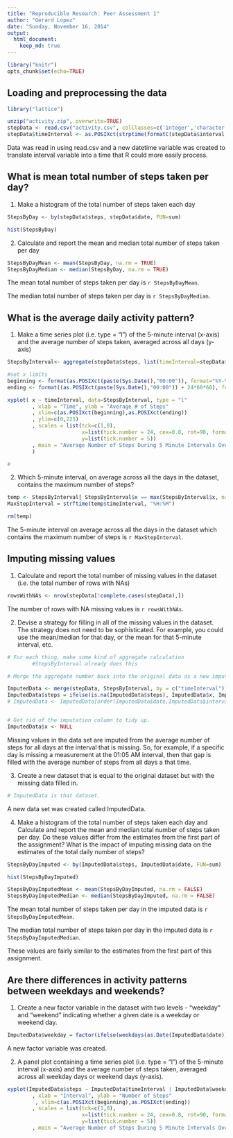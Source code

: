 ```yaml
---
title: "Reproducible Research: Peer Assessment 1"
author: "Gerard Lopez"
date: "Sunday, November 16, 2014"
output: 
  html_document:
    keep_md: true
---
```



```r
library("knitr")
opts_chunk$set(echo=TRUE)
```

## Loading and preprocessing the data

```r
library("lattice")

unzip("activity.zip", overwrite=TRUE)
stepData <- read.csv("activity.csv", colClasses=c('integer','character', 'integer'))
stepData$timeInterval <- as.POSIXct(strptime(formatC(stepData$interval, width = 4, format="d", flag ="0"), "%H%M"))

```

Data was read in using read.csv and a new datetime variable was created to translate interval variable into a time that R could more easily process.


## What is mean total number of steps taken per day?
1. Make a histogram of the total number of steps taken each day

```r
StepsByDay <- by(stepData$steps, stepData$date, FUN=sum)

hist(StepsByDay)
```


2. Calculate and report the mean and median total number of steps taken per day

```r
StepsByDayMean <- mean(StepsByDay, na.rm = TRUE)
StepsByDayMedian <- median(StepsByDay, na.rm = TRUE)

```

The mean total number of steps taken per day is `r StepsByDayMean`.

The median total number of steps taken per day is `r StepsByDayMedian`.


## What is the average daily activity pattern?

1. Make a time series plot (i.e. type = "l") of the 5-minute interval (x-axis) and the average number of steps taken, averaged across all days (y-axis)

```r

StepsByInterval<- aggregate(stepData$steps, list(timeInterval=stepData$timeInterval), mean, na.rm= TRUE)

#set x limits
beginning <- format(as.POSIXct(paste(Sys.Date(),"00:00")), format="%Y-%m-%d %H:%M")
ending <- format((as.POSIXct(paste(Sys.Date(),"00:00")) + 24*60*60), format="%Y-%m-%d %H:%M")

xyplot( x ~ timeInterval, data=StepsByInterval, type = "l"
        , xlab = "Time", ylab = "Average # of Steps"
        , xlim=c(as.POSIXct(beginning),as.POSIXct(ending))
        , ylim=c(0,225)
        , scales = list(tck=c(1,0),
                        x=list(tick.number = 24, cex=0.8, rot=90, format="%H:%M"),
                        y=list(tick.number = 5))
        , main = "Average Number of Steps During 5 Minute Intervals Over 24 Hours"
        )

#
```



2. Which 5-minute interval, on average across all the days in the dataset, contains the maximum number of steps?

```r
temp <- StepsByInterval[ StepsByInterval$x == max(StepsByInterval$x, na.rm=TRUE), ]
MaxStepInterval = strftime(temp$timeInterval, "%H:%M")

rm(temp)


```

The 5-minute interval on average across all the days in the dataset which contains the maximum number of steps is `r MaxStepInterval`. 


## Imputing missing values
1. Calculate and report the total number of missing values in the dataset (i.e. the total number of rows with NAs)

```r
rowsWithNAs <- nrow(stepData[!complete.cases(stepData),])
```

The number of rows with NA missing values is `r rowsWithNAs`.


2. Devise a strategy for filling in all of the missing values in the dataset. The strategy does not need to be sophisticated. For example, you could use the mean/median for that day, or the mean for that 5-minute interval, etc.

```r


# For each thing, make some kind of aggregate calculation
        #StepsByInterval already does this 

# Merge the aggregate number back into the original data as a new imputation column based on a link between individual thing instances and the aggregate thing instance

ImputedData <- merge(stepData, StepsByInterval, by = c("timeInterval"))
ImputedData$steps = ifelse(is.na(ImputedData$steps), ImputedData$x, ImputedData$steps)
# ImputedData <- ImputedData[order(ImputedData$date,ImputedData$interval),]


# Get rid of the imputation column to tidy up.
ImputedData$x <- NULL 


```

Missing values in the data set are imputed from the average number of steps for all days at the interval that is missing.  So, for example, if a specific day is missing a measurement at the 01:05 AM interval, then that gap is filled with the average number of steps from all days a that time.



3. Create a new dataset that is equal to the original dataset but with the missing data filled in.

```r
# ImputedData is that dataset.
```
A new data set was created called ImputedData.


4. Make a histogram of the total number of steps taken each day and Calculate and report the mean and median total number of steps taken per day. Do these values differ from the estimates from the first part of the assignment? What is the impact of imputing missing data on the estimates of the total daily number of steps?


```r
StepsByDayImputed <- by(ImputedData$steps, ImputedData$date, FUN=sum)

hist(StepsByDayImputed)

StepsByDayImputedMean <- mean(StepsByDayImputed, na.rm = FALSE)
StepsByDayImputedMedian <- median(StepsByDayImputed, na.rm = FALSE)

```

The mean total number of steps taken per day in the imputed data is `r StepsByDayImputedMean`.

The median total number of steps taken per day in the imputed data is `r StepsByDayImputedMedian`.

These values are fairly similar to the estimates from the first part of this assignment.



## Are there differences in activity patterns between weekdays and weekends?
1. Create a new factor variable in the dataset with two levels - "weekday" and "weekend" indicating whether a given date is a weekday or weekend day.

```r
ImputedData$weekday = factor(ifelse(weekdays(as.Date(ImputedData$date)) %in% c("Saturday","Sunday"), "weekend", "weekday"))

```

A new factor variable was created.


2. A panel plot containing a time series plot (i.e. type = "l") of the 5-minute interval (x-axis) and the average number of steps taken, averaged across all weekday days or weekend days (y-axis).

```r

xyplot(ImputedData$steps ~ ImputedData$timeInterval | ImputedData$weekday, layout = c(1,2), type = "l"
        , xlab = "Interval", ylab = "Number of Steps"
         , xlim=c(as.POSIXct(beginning),as.POSIXct(ending))
        , scales = list(tck=c(1,0),
                        x=list(tick.number = 24, cex=0.8, rot=90, format="%H:%M"),
                        y=list(tick.number = 5))
        , main = "Average Number of Steps During 5 Minute Intervals Over 24 Hours")

```